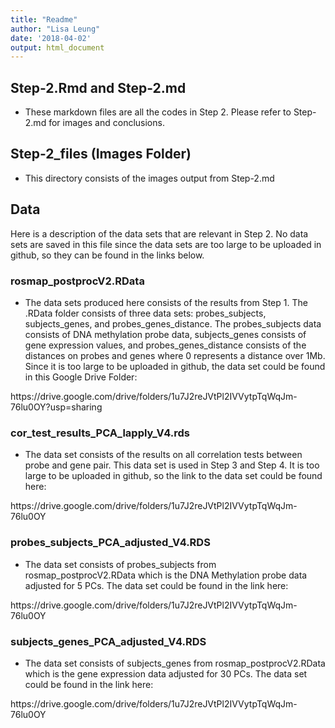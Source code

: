 ```yaml
---
title: "Readme"
author: "Lisa Leung"
date: '2018-04-02'
output: html_document
---
```


## Step-2.Rmd and Step-2.md

- These markdown files are all the codes in Step 2. Please refer to Step-2.md for images and conclusions.

## Step-2_files (Images Folder)

- This directory consists of the images output from Step-2.md

## Data

Here is a description of the data sets that are relevant in Step 2. No data sets are saved in this file since the data sets are too large to be uploaded in github, so they can be found in the links below.

### rosmap_postprocV2.RData

- The data sets produced here consists of the results from Step 1. The .RData folder consists of three data sets: probes_subjects, subjects_genes, and probes_genes_distance. The probes_subjects data consists of DNA methylation probe data, subjects_genes consists of gene expression values, and probes_genes_distance consists of the distances on probes and genes where 0 represents a distance over 1Mb. Since it is too large to be uploaded in github, the data set could be found in this Google Drive Folder:

https://drive.google.com/drive/folders/1u7J2reJVtPl2IVVytpTqWqJm-76lu0OY?usp=sharing

### cor_test_results_PCA_lapply_V4.rds

- The data set consists of the results on all correlation tests between probe and gene pair. This data set is used in Step 3 and Step 4. It is too large to be uploaded in github, so the link to the data set could be found here:

https://drive.google.com/drive/folders/1u7J2reJVtPl2IVVytpTqWqJm-76lu0OY 

### probes_subjects_PCA_adjusted_V4.RDS

- The data set consists of probes_subjects from rosmap_postprocV2.RData which is the DNA Methylation probe data adjusted for 5 PCs. The data set could be found in the link here:

https://drive.google.com/drive/folders/1u7J2reJVtPl2IVVytpTqWqJm-76lu0OY 

### subjects_genes_PCA_adjusted_V4.RDS

- The data set consists of subjects_genes from rosmap_postprocV2.RData which is the gene expression data adjusted for 30 PCs. The data set could be found in the link here:

https://drive.google.com/drive/folders/1u7J2reJVtPl2IVVytpTqWqJm-76lu0OY 
